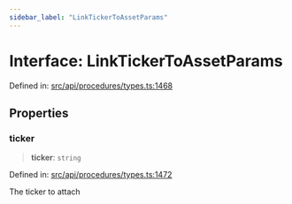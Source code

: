 ```yaml
---
sidebar_label: "LinkTickerToAssetParams"
---
```


# Interface: LinkTickerToAssetParams

Defined in: [src/api/procedures/types.ts:1468](https://github.com/PolymeshAssociation/polymesh-sdk/blob/bee6a2fe7a8ce5db42a6982e793782182cde2153/src/api/procedures/types.ts#L1468)

## Properties

### ticker

> **ticker**: `string`

Defined in: [src/api/procedures/types.ts:1472](https://github.com/PolymeshAssociation/polymesh-sdk/blob/bee6a2fe7a8ce5db42a6982e793782182cde2153/src/api/procedures/types.ts#L1472)

The ticker to attach
